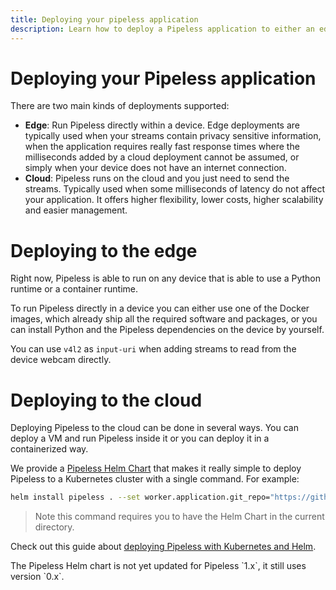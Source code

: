 ```yaml
---
title: Deploying your pipeless application
description: Learn how to deploy a Pipeless application to either an edge device or to the cloud. Pipeless ca run in distributed cloud servers as well as edge and IoT devices.
---
```



# Deploying your Pipeless application

There are two main kinds of deployments supported:

* **Edge**: Run Pipeless directly within a device. Edge deployments are typically used when your streams contain privacy sensitive information, when the application requires really fast response times where the milliseconds added by a cloud deployment cannot be assumed, or simply when your device does not have an internet connection.
* **Cloud**: Pipeless runs on the cloud and you just need to send the streams. Typically used when some milliseconds of latency do not affect your application. It offers higher flexibility, lower costs, higher scalability and easier management.

# Deploying to the edge

Right now, Pipeless is able to run on any device that is able to use a Python runtime or a container runtime.

To run Pipeless directly in a device you can either use one of the Docker images, which already ship all the required software and packages, or you can install Python and the Pipeless dependencies on the device by yourself.

You can use `v4l2` as `input-uri` when adding streams to read from the device webcam directly.

# Deploying to the cloud

Deploying Pipeless to the cloud can be done in several ways. You can deploy a VM and run Pipeless inside it or you can deploy it in a containerized way.

We provide a [Pipeless Helm Chart](https://github.com/pipeless-ai/pipeless/tree/main/package/helm-chart/pipeless) that makes it really simple to deploy Pipeless to a Kubernetes cluster with a single command. For example:

```bash copy
helm install pipeless . --set worker.application.git_repo="https://github.com/pipeless-ai/pipeless.git",worker.application.subPath="examples/onnx-yolo",worker.plugins.order="draw",worker.inference.model_uri="file:///app/yolov8n.onnx" --set worker.replicaCount=4
```

> Note this command requires you to have the Helm Chart in the current directory.

Check out this guide about [deploying Pipeless with Kubernetes and Helm](https://www.pipeless.ai/blog/deploy-with-kubernetes/Deploying%20an%20object%20detection%20application%20to%20the%20cloud%20using%20Kubernetes%20and%20Helm).

<Callout>
The Pipeless Helm chart is not yet updated for Pipeless `1.x`, it still uses version `0.x`.
</Callout>